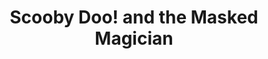 ---
title: "Scooby Doo! and the Masked Magician"
subtitle: ""
creator: "James Gelsey"
categories: ["cds"]
featuredImage: "../src/assets/images/item/cds/DSC02980-4.png"
views: ["../src/assets/images/item/cds/DSC02980-4.png"]
nextItem: []
---